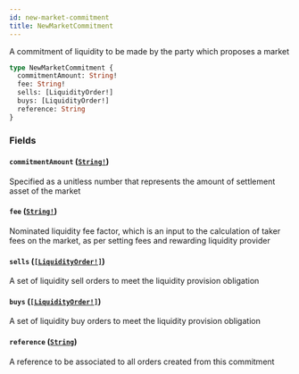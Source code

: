 ```yaml
---
id: new-market-commitment
title: NewMarketCommitment
---
```


A commitment of liquidity to be made by the party which proposes a market

```graphql
type NewMarketCommitment {
  commitmentAmount: String!
  fee: String!
  sells: [LiquidityOrder!]
  buys: [LiquidityOrder!]
  reference: String
}
```

### Fields

#### `commitmentAmount` ([`String!`](/graphql/scalars/string))

Specified as a unitless number that represents the amount of settlement asset of the market

#### `fee` ([`String!`](/graphql/scalars/string))

Nominated liquidity fee factor, which is an input to the calculation of
taker fees on the market, as per setting fees and rewarding liquidity provider

#### `sells` ([`[LiquidityOrder!]`](/graphql/objects/liquidity-order))

A set of liquidity sell orders to meet the liquidity provision obligation

#### `buys` ([`[LiquidityOrder!]`](/graphql/objects/liquidity-order))

A set of liquidity buy orders to meet the liquidity provision obligation

#### `reference` ([`String`](/graphql/scalars/string))

A reference to be associated to all orders created from this commitment
